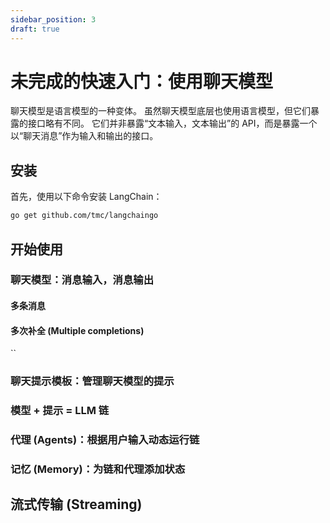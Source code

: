 ```yaml
---
sidebar_position: 3
draft: true
---
```


# 未完成的快速入门：使用聊天模型

聊天模型是语言模型的一种变体。
虽然聊天模型底层也使用语言模型，但它们暴露的接口略有不同。
它们并非暴露“文本输入，文本输出”的 API，而是暴露一个以“聊天消息”作为输入和输出的接口。

## 安装

首先，使用以下命令安装 LangChain：

```bash
go get github.com/tmc/langchaingo
```

## 开始使用


### 聊天模型：消息输入，消息输出


#### 多条消息


#### 多次补全 (Multiple completions)

``

### 聊天提示模板：管理聊天模型的提示


### 模型 + 提示 = LLM 链


### 代理 (Agents)：根据用户输入动态运行链


### 记忆 (Memory)：为链和代理添加状态

## 流式传输 (Streaming)
